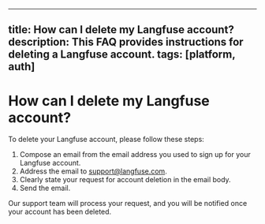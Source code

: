 
---
title: How can I delete my Langfuse account?
description: This FAQ provides instructions for deleting a Langfuse account.
tags: [platform, auth]
---

# How can I delete my Langfuse account?

To delete your Langfuse account, please follow these steps:

1. Compose an email from the email address you used to sign up for your Langfuse account.
2. Address the email to support@langfuse.com.
3. Clearly state your request for account deletion in the email body.
4. Send the email.

Our support team will process your request, and you will be notified once your account has been deleted.